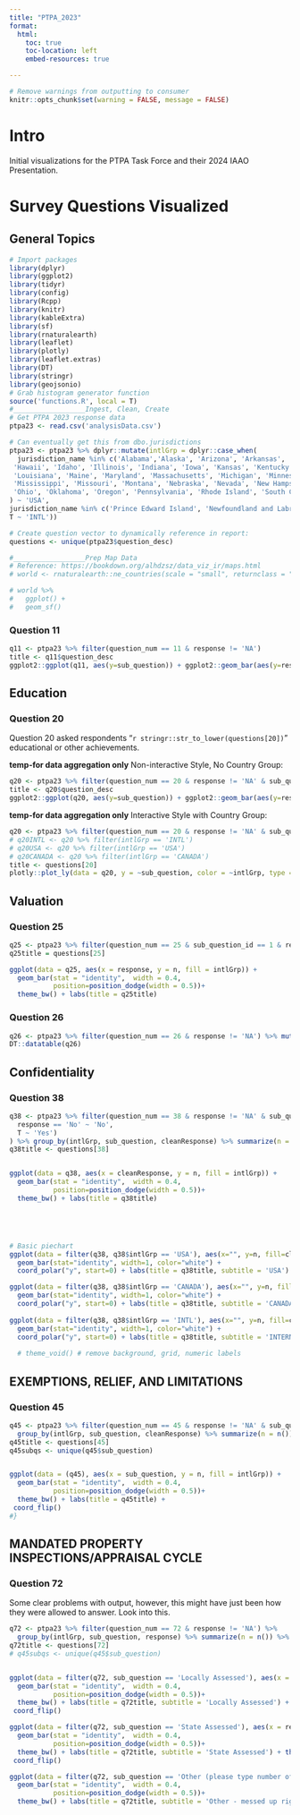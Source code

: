 ```yaml
---
title: "PTPA_2023"
format: 
  html:
    toc: true
    toc-location: left
    embed-resources: true

---
```


```r
# Remove warnings from outputting to consumer
knitr::opts_chunk$set(warning = FALSE, message = FALSE) 
```

# Intro

Initial visualizations for the PTPA Task Force and their 2024 IAAO Presentation.

# Survey Questions Visualized
## General Topics



```r
# Import packages
library(dplyr)
library(ggplot2)
library(tidyr)
library(config)
library(Rcpp)
library(knitr)
library(kableExtra)
library(sf)
library(rnaturalearth)
library(leaflet)
library(plotly)
library(leaflet.extras)
library(DT)
library(stringr)
library(geojsonio)
# Grab histogram generator function
source('functions.R', local = T) 
#__________________Ingest, Clean, Create
# Get PTPA 2023 response data
ptpa23 <- read.csv('analysisData.csv')

# Can eventually get this from dbo.jurisdictions
ptpa23 <- ptpa23 %>% dplyr::mutate(intlGrp = dplyr::case_when(
  jurisdiction_name %in% c('Alabama','Alaska', 'Arizona', 'Arkansas', 'California', 'Colorado', 'Connecticut', 'Delaware', 'Florida', 'Georgia',
 'Hawaii', 'Idaho', 'Illinois', 'Indiana', 'Iowa', 'Kansas', 'Kentucky',
 'Louisiana', 'Maine', 'Maryland', 'Massachusetts', 'Michigan', 'Minnesota',
 'Mississippi', 'Missouri', 'Montana', 'Nebraska', 'Nevada', 'New Hampshire', 'New Jersey', 'New Mexico', 'New York', 'North Carolina', 'North Dakota',
 'Ohio', 'Oklahoma', 'Oregon', 'Pennsylvania', 'Rhode Island', 'South Carolina', 'South Dakota', 'Tennessee', 'Texas', 'Utah', 'Vermont', 'Virginia', 'Washington', 'West Virginia', 'Wisconsin', 'Wyoming'
) ~ 'USA',
jurisdiction_name %in% c('Prince Edward Island', 'Newfoundland and Labrador','Quebec','Yukon','Alberta','British Columbia', 'Manitoba', 'New Brunswick','Northwest Territories', 'Ontario', 'Saskatchewan') ~ 'CANADA',
T ~ 'INTL'))

# Create question vector to dynamically reference in report:
questions <- unique(ptpa23$question_desc)

#__________________Prep Map Data
# Reference: https://bookdown.org/alhdzsz/data_viz_ir/maps.html
# world <- rnaturalearth::ne_countries(scale = "small", returnclass = "sf")
```

```r
# world %>%
#   ggplot() + 
#   geom_sf() 

```

### Question 11

```r
q11 <- ptpa23 %>% filter(question_num == 11 & response != 'NA')
title <- q11$question_desc
ggplot2::ggplot(q11, aes(y=sub_question)) + ggplot2::geom_bar(aes(y=response)) + theme_minimal() + labs(title = title, y = '') 
```

## Education

### Question 20
Question 20 asked respondents "`r stringr::str_to_lower(questions[20])`" educational or other achievements.

**temp-for data aggregation only** Non-interactive Style, No Country Group:

```r
q20 <- ptpa23 %>% filter(question_num == 20 & response != 'NA' & sub_question_id != 5)
title <- q20$question_desc
ggplot2::ggplot(q20, aes(y=sub_question)) + ggplot2::geom_bar(aes(y=response)) + theme_minimal() + labs(title = title, y = '') 
```

**temp-for data aggregation only** Interactive Style with Country Group:

```r
q20 <- ptpa23 %>% filter(question_num == 20 & response != 'NA' & sub_question_id != 5)
# q20INTL <- q20 %>% filter(intlGrp == 'INTL')
# q20USA <- q20 %>% filter(intlGrp == 'USA')
# q20CANADA <- q20 %>% filter(intlGrp == 'CANADA')
title <- questions[20]
plotly::plot_ly(data = q20, y = ~sub_question, color = ~intlGrp, type = 'histogram') %>% plotly::layout(title = title, plot_bgcolor = '#e5ecf6', yaxis = list(title = "achievements"))
```


## Valuation

### Question 25
```r
q25 <- ptpa23 %>% filter(question_num == 25 & sub_question_id == 1 & response != 'NA') %>% group_by(intlGrp, sub_question, response) %>% summarize(n=n()) %>% data.frame() %>% filter(!is.na(response))
q25title = questions[25]

ggplot(data = q25, aes(x = response, y = n, fill = intlGrp)) + 
  geom_bar(stat = "identity",  width = 0.4,
           position=position_dodge(width = 0.5))+
  theme_bw() + labs(title = q25title)
```

### Question 26

```r
q26 <- ptpa23 %>% filter(question_num == 26 & response != 'NA') %>% mutate(cleanResponse = as.numeric(response)) %>% group_by(intlGrp, sub_question, cleanResponse) %>% summarize(n = n()) %>% data.frame() %>% filter(!is.na(cleanResponse))
DT::datatable(q26)
```

## Confidentiality

### Question 38

```r
q38 <- ptpa23 %>% filter(question_num == 38 & response != 'NA' & sub_question_id == 1) %>% mutate(cleanResponse = dplyr::case_when(
  response == 'No' ~ 'No',
  T ~ 'Yes')
) %>% group_by(intlGrp, sub_question, cleanResponse) %>% summarize(n = n()) %>% data.frame() %>% filter(!is.na(cleanResponse))
q38title <- questions[38]


ggplot(data = q38, aes(x = cleanResponse, y = n, fill = intlGrp)) + 
  geom_bar(stat = "identity",  width = 0.4,
           position=position_dodge(width = 0.5))+
  theme_bw() + labs(title = q38title)





# Basic piechart
ggplot(data = filter(q38, q38$intlGrp == 'USA'), aes(x="", y=n, fill=cleanResponse)) +
  geom_bar(stat="identity", width=1, color="white") +
  coord_polar("y", start=0) + labs(title = q38title, subtitle = 'USA') + theme_void()

ggplot(data = filter(q38, q38$intlGrp == 'CANADA'), aes(x="", y=n, fill=cleanResponse)) +
  geom_bar(stat="identity", width=1, color="white") +
  coord_polar("y", start=0) + labs(title = q38title, subtitle = 'CANADA') + theme_void()
  
ggplot(data = filter(q38, q38$intlGrp == 'INTL'), aes(x="", y=n, fill=cleanResponse)) +
  geom_bar(stat="identity", width=1, color="white") +
  coord_polar("y", start=0) + labs(title = q38title, subtitle = 'INTERNATIONAL - OUTSIDE NORTH AMERICA') + theme_void()
  
  # theme_void() # remove background, grid, numeric labels
```

## EXEMPTIONS, RELIEF, AND LIMITATIONS

### Question 45

```r
q45 <- ptpa23 %>% filter(question_num == 45 & response != 'NA' & sub_question_id < 6) %>% mutate(cleanResponse = 1) %>%
  group_by(intlGrp, sub_question, cleanResponse) %>% summarize(n = n()) %>% data.frame() %>% filter(!is.na(cleanResponse))
q45title <- questions[45]
q45subqs <- unique(q45$sub_question)


ggplot(data = (q45), aes(x = sub_question, y = n, fill = intlGrp)) + 
  geom_bar(stat = "identity",  width = 0.4,
           position=position_dodge(width = 0.5))+
  theme_bw() + labs(title = q45title) +
 coord_flip()
#}
```



## MANDATED PROPERTY INSPECTIONS/APPRAISAL CYCLE
### Question 72

Some clear problems with output, however, this might have just been how they were allowed to answer. Look into this.

```r
q72 <- ptpa23 %>% filter(question_num == 72 & response != 'NA') %>% 
  group_by(intlGrp, sub_question, response) %>% summarize(n = n()) %>% data.frame() %>% filter(!is.na(response))
q72title <- questions[72]
# q45subqs <- unique(q45$sub_question)


ggplot(data = filter(q72, sub_question == 'Locally Assessed'), aes(x = response, y = n, fill = intlGrp)) + 
  geom_bar(stat = "identity",  width = 0.4,
           position=position_dodge(width = 0.5))+
  theme_bw() + labs(title = q72title, subtitle = 'Locally Assessed') + theme(axis.text.x = element_text(angle = 90, vjust = 0.5, hjust=1)) +
 coord_flip()

ggplot(data = filter(q72, sub_question == 'State Assessed'), aes(x = response, y = n, fill = intlGrp)) + 
  geom_bar(stat = "identity",  width = 0.4,
           position=position_dodge(width = 0.5))+
  theme_bw() + labs(title = q72title, subtitle = 'State Assessed') + theme(axis.text.x = element_text(angle = 90, vjust = 0.5, hjust=1)) +
 coord_flip()

ggplot(data = filter(q72, sub_question == 'Other (please type number of years)'), aes(x = response, y = n, fill = intlGrp)) + 
  geom_bar(stat = "identity",  width = 0.4,
           position=position_dodge(width = 0.5))+
  theme_bw() + labs(title = q72title, subtitle = 'Other - messed up right now because we need to clean for # years specifically like we asked for') #+ theme(axis.text.x = element_text(angle = 90, vjust = 0.5, hjust=1))
```
